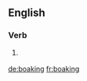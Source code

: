 ==English==

===Verb===
{{head|en}}

# {{context|Scotland|lang=en}} {{present participle of|boak|lang=en}}

[[de:boaking]]
[[fr:boaking]]